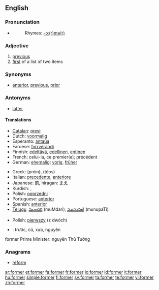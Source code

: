 ==English==

{{rank|minutes|appear|thoughts|661|former|twenty|lips|donations}}

===Pronunciation===
*{{audio|en-us-former.ogg|Audio (US)}}
*:Rhymes: [[Rhymes:English:-ɔː(r)mə(r)|-ɔː(r)mə(r)]]

===Adjective===
{{en-adj|-}}

# [[previous]]
# [[first]] of a list of two items

===Synonyms===
* {{italbrac|previous}} [[anterior]], [[previous]], [[prior]]

===Antonyms===
* {{italbrac|previous}} [[latter]]

====Translations====
{{rfc-level|Translations at L4+ not in L3 POS section (AutoFormat would have corrected level of Synonyms)}}
{{trans-top|previous}}
*[[Catalan]]: [[previ]]
*Dutch: [[voormalig]]
*Esperanto: [[antaŭa]]
*Faroese: [[fyrrverandi]]
*Finnish: [[edeltävä]], [[edellinen]], [[entinen]]
*French: celui-la, ce premier(e); précédent
*German: [[ehemalig]]; [[vorig]], [[früher]]
{{trans-mid}}
*Greek: {{t|el|πρώην||}} (próin), {{t|el|τέως||}} (téos)
*Italian: [[precedente]], [[anteriore]]
*Japanese: [[前]], hiragan: [[まえ]]
*Kurdish: {{KUchar|[[به‌رتر]]}}, {{KUchar|[[پێشو]]}}
*Polish: [[poprzedni]]
*Portuguese: [[anterior]]
*Spanish: [[anterior]]
*[[Telugu]]: [[ముందరి]] (muMdari), [[మునుపటి]] (munupaTi)

{{trans-bottom}}

{{trans-top|first of a list of two items}}
*Polish: [[pierwszy]] (z dwóch)
{{trans-mid}}
{{trans-bottom}}

{{checktrans}}
*{{ttbc|Vietnamese}}: trước, cũ, xưa, nguyên
former Prime Minister: nguyên Thủ Tướng

===Anagrams===
*[[reform]]

[[ar:former]]
[[et:former]]
[[fa:former]]
[[fr:former]]
[[io:former]]
[[id:former]]
[[it:former]]
[[hu:former]]
[[simple:former]]
[[fi:former]]
[[sv:former]]
[[ta:former]]
[[te:former]]
[[vi:former]]
[[zh:former]]